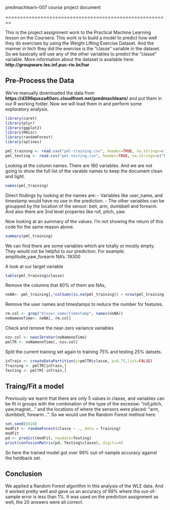 predmachlearn-007 course project document

========================================================

This is the project assignment work to the Practical Machine Learning lesson on the Coursera. 
This work is to build a model to predict how well they do exercises by using the Weight Lifting Exercise Dataset. And the manner in hich they did the exercise is the "classe" variable in the dataset. So we basically will use any of the other variables to predict the "classe" variable.
More information about the dataset is available here: **http://groupware.les.inf.puc-rio.br/har** 

## Pre-Process the Data

We've manually downloaded the data from **https://d396qusza40orc.cloudfront.net/predmachlearn/** and put them in our R working folder. Now we will load them in and perform some exploratory analysis.
```r
library(caret)
library(plyr)
library(ggplot2)
library(Hmisc)
library(randomForest)
library(splines)
```
```r
pml_training <- read.csv("pml-training.csv", header=TRUE, na.strings=c("NA","NaN", " ", "","#DIV/0!"))
pml_testing <- read.csv("pml-testing.csv", header=TRUE, na.strings=c("NA","NaN", " ", "","#DIV/0!"))
```

Looking at the column names. There are 160 variables. And we are not going to show the full list of the varable names to keep the document clean and tight.
```r
names(pml_training)
```
Direct findings by looking at the names are:
- Variables like user_name, and timestamp would have no use in the prediction.
- The other variables can be groupped by the location of the sensor: belt, arm, dumbbell and forearm. And also there are 2nd level properies like roll, pitch, yaw.

Now looking at an summary of the values. I'm not showing the return of this code for the same reason above.
```r
summary(pml_training)
```
We can find there are some variables which are totally or mostly empty. They would not be helpful to our prediction. For example:
amplitude_yaw_forearm
NA's   :19300  

A look at our target variable
```r
table(pml_training$classe)
```

Remove the columns that 80% of them are NAs, 
```r
noNA<- pml_training[,!colSums(is.na(pml_training)) > nrow(pml_training) * 0.2]
```
Remove the user names and timestamps to reduce the number for features.
```r
rm.col <- grep("X|user_name|timestamp", names(noNA))
noNamenoTime<- noNA[,-rm.col]
```
Check and remove the near-zero variance variables
```r
nzv.col <- nearZeroVar(noNamenoTime)
pmlTR <- noNamenoTime[,-nzv.col]
```

Split the current training set again to training 75% and testing 25% datsets.
```r
inTrain <- createDataPartition(y=pmlTR$classe, p=0.75,list=FALSE)
Training <- pmlTR[inTrain,]
Testing <- pmlTR[-inTrain,]
```

## Traing/Fit a model
Previously we learnt that there are only 5 values in classe, and variables can be fit in groups with the combination of the type of the excesise: "roll,pitch, yaw,magnet..." and the locations of where the sensors were placed: "arm, dumbbell, forearm...".
So we would use the Random Forest method here.
```r
set.seed(9418)
modFit <- randomForest(classe ~ ., data = Training)
modFit
pd <- predict(modFit, newdata=Testing)
print(confusionMatrix(pd, Testing$classe), digits=4)
```
So here the trained model got over 99% out-of-sample accuracy against the heldback set.

## Conclusion
We applied a Random Forest algorithm in this analysis of the WLE data. And it worked pretty well and gave us an accuracy of 99% where the out-of-sample error is less than 1%. It was used on the prediction assignment as well, the 20 answers were all correct.


